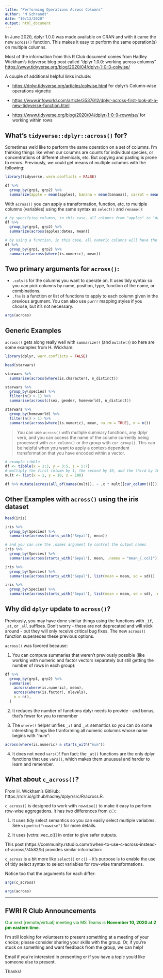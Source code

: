 ```yaml
---
title: "Performing Operations Across Columns"
author: "M Schrandt"
date: "10/13/2020"
output: html_document
---
```


In June 2020, dplyr 1.0.0 was made available on CRAN and with it came the new `across()` function. This makes it easy to perform the same operation(s) on multiple columns.

Most of the information from this R Club document comes from Hadley Wickham's tidyverse blog post called "dplyr 1.0.0: working across columns" <https://www.tidyverse.org/blog/2020/04/dplyr-1-0-0-colwise/>

A couple of additional helpful links include:  

* <https://dplyr.tidyverse.org/articles/colwise.html> for dplyr's Column-wise operations vignette  
    
* <https://www.infoworld.com/article/3537612/dplyr-across-first-look-at-a-new-tidyverse-function.html> 
    
* <https://www.tidyverse.org/blog/2020/04/dplyr-1-0-0-rowwise/> for working within rows  

## What's `tidyverse::dplyr::across()` for?

Sometimes we'd like to perform the same operation on a set of columns. I'm thinking things like when our columns are counts for individual species, or concentrations of different chemicals, etc. But copying and pasting is prone to errors. Previously, we could get means of multiple columns with the following:

```r
library(tidyverse, warn.conflicts = FALSE)
```


```r
df %>%
  group_by(grp1, grp2) %>%
  summarize(apple = mean(apples), banana = mean(bananas), carrot = mean(carrots), date = mean(dates))
```

With `across()` you can apply a transformation, function, etc. to multiple columns (variables) using the same syntax as `select()` and `rename()`:

```r
# by specifying columns, in this case, all columns from "apples" to "dates"
df %>%
  group_by(grp1, grp2) %>%
  summarize(across(apples:dates, mean))

# by using a function, in this case, all numeric columns will have the mean calculated
df %>%
  group_by(grp1, grp2) %>%
  summarize(across(where(is.numeric), mean))
```

## Two primary arguments for `across()`:
+ `.cols` is for the columns you want to operate on. It uses tidy syntax so you can pick columns by name, position, type, function of the name, or combinations.  
+ `.fns` is a function or list of functions to apply to each column given in the previous argument. You can also use `purrr` mapping styles if you choose, but it's not necessary.

```r
args(across)
```

## Generic Examples

`across()` gets along really well with `summarize()` (and `mutate()`) so here are some examples from H. Wickham:

```r
library(dplyr, warn.conflicts = FALSE)

head(starwars)

starwars %>% 
  summarise(across(where(is.character), n_distinct))

starwars %>% 
  group_by(species) %>% 
  filter(n() > 1) %>% 
  summarise(across(c(sex, gender, homeworld), n_distinct))

starwars %>% 
  group_by(homeworld) %>% 
  filter(n() > 1) %>% 
  summarise(across(where(is.numeric), mean, na.rm = TRUE), n = n())
```

> You can use `across()` with multiple summary functions, any dplyr verb, and you can access the name of the column currently being processed with `cur_column()` or the group with `cur_group()`. This can be helpful when you want to apply a context-dependent transformation that you have encoded within a vector.

```r
# example tibble
df <- tibble(x = 1:3, y = 3:5, z = 5:7)
# multiply the first column by 1, the second by 10, and the third by 100
mult <- list(x = 1, y = 10, z = 100)

df %>% mutate(across(all_of(names(mult)), ~ .x * mult[[cur_column()]]))
```

## Other Examples with `across()` using the iris dataset

```r
head(iris)
```

```r
iris %>% 
  group_by(Species) %>%
  summarise(across(starts_with("Sepal"), mean))

# and you can use the .names argument to control the output names
iris %>% 
  group_by(Species) %>%
  summarise(across(starts_with("Sepal"), mean, .names = "mean_{.col}"))

```
```r
iris %>%
  group_by(Species) %>%
  summarise(across(starts_with("Sepal"), list(mean = mean, sd = sd)))
```

```r
iris %>%
  group_by(Species) %>%
  summarise(across(starts_with("Sepal"), list(mean = mean, sd = sd), .names = "{.col}.{.fn}"))
```

## Why did `dplyr` update to `across()`?

Previously, you may have done similar things using the functions with `_if`, `_at`, or `_all` suffixes. Don't worry - these are not deprecated and will stick around - but they will only receive critical bug fixes. The new `across()` function supersedes these previous options.

`across()` was favored because:

1. You can compute summaries that weren't previously possible (like working with numeric and factor vectors separately but still getting the number of rows in each group):
```r
df %>%
  group_by(grp1, grp2) %>% 
  summarise(
    across(where(is.numeric), mean), 
    across(where(is.factor), nlevels),
    n = n(), 
  )
```
2. It reduces the number of functions dplyr needs to provide - and bonus, that's fewer for you to remember

3. The `where()` helper unifies `_if` and `_at` semantics so you can do some interesting things like tranforming all numeric columns whose name begins with "num":
```r
across(where(is.numeric) & starts_with("num"))
```
4. It does not need `vars()`! Fun fact: the `_at()` functions are the only dplyr functions that use `vars()`, which makes them unuusual and harder to learn and remember.

## What about `c_across()`?

From H. Wickham's GitHub: https://rdrr.io/github/hadley/dplyr/src/R/across.R.

`c_across()` is designed to work with `rowwise()` to make it easy to perform row-wise aggregations. It has two differences from `c()`:

1. It uses tidy select semantics so you can easily select multiple variables.  See `vignette("rowwise")` for more details.

2. It uses [vctrs::vec_c()] in order to give safer outputs.

This post (https://community.rstudio.com/t/when-to-use-c-across-instead-of-across/74582/5) provides similar information:

`c_across` is a bit more like `select()` or `c()` - it's purpose is to enable the use of tidy select syntax to select variables for row-wise transformations.

Notice too that the arguments for each differ:
```r
args(c_across)

args(across)

```

***

## FWRI R Club Announcements

<span style="color:green">Our next [remote/virtual] meeting via MS Teams is **November 10, 2020 at 2 pm eastern time**.</span>

I'm still looking for volunteers to present something at a meeting of your choice; please consider sharing your skills with the group. Or, if you're stuck on something and want feedback from the group, we can help!

Email if you're interested in presenting or if you have a topic you'd like someone else to present.

Thanks!
